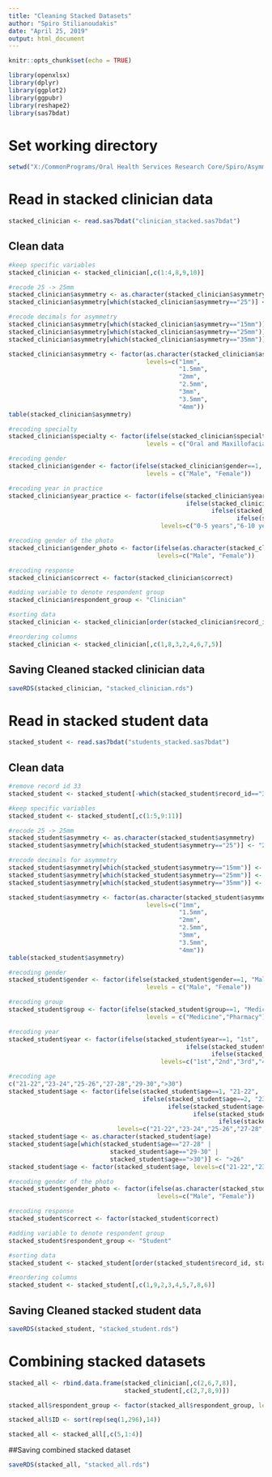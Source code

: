 ```yaml
---
title: "Cleaning Stacked Datasets"
author: "Spiro Stilianoudakis"
date: "April 25, 2019"
output: html_document
---
```


```r
knitr::opts_chunk$set(echo = TRUE)
```

```r
library(openxlsx)
library(dplyr)
library(ggplot2)
library(ggpubr)
library(reshape2)
library(sas7bdat)
```

# Set working directory

```r
setwd("X:/CommonPrograms/Oral Health Services Research Core/Spiro/Asymmetry")
```

# Read in stacked clinician data

```r
stacked_clinician <- read.sas7bdat("clinician_stacked.sas7bdat")
```

## Clean data

```r
#keep specific variables
stacked_clinician <- stacked_clinician[,c(1:4,8,9,10)]

#recode 25 -> 25mm
stacked_clinician$asymmetry <- as.character(stacked_clinician$asymmetry)
stacked_clinician$asymmetry[which(stacked_clinician$asymmetry=="25")] <- "25mm"

#recode decimals for asymmetry
stacked_clinician$asymmetry[which(stacked_clinician$asymmetry=="15mm")] <- "1.5mm"
stacked_clinician$asymmetry[which(stacked_clinician$asymmetry=="25mm")] <- "2.5mm"
stacked_clinician$asymmetry[which(stacked_clinician$asymmetry=="35mm")] <- "3.5mm"

stacked_clinician$asymmetry <- factor(as.character(stacked_clinician$asymmetry),
                                      levels=c("1mm",
                                               "1.5mm",
                                               "2mm",
                                               "2.5mm",
                                               "3mm",
                                               "3.5mm",
                                               "4mm"))
table(stacked_clinician$asymmetry)

#recoding specialty
stacked_clinician$specialty <- factor(ifelse(stacked_clinician$specialty==1, "Oral and Maxillofacial Surgery", "Orthodontist"),
                                      levels = c("Oral and Maxillofacial Surgery", "Orthodontist"))

#recoding gender
stacked_clinician$gender <- factor(ifelse(stacked_clinician$gender==1, "Male", "Female"),
                                      levels = c("Male", "Female"))

#recoding year in practice
stacked_clinician$year_practice <- factor(ifelse(stacked_clinician$year_practice==1, "0-5 years",
                                                 ifelse(stacked_clinician$year_practice==2, "6-10 years",
                                                        ifelse(stacked_clinician$year_practice==3, "11-15 years",
                                                               ifelse(stacked_clinician$year_practice==4, "16-20 years", "21+ years")))),
                                          levels=c("0-5 years","6-10 years","11-15 years","16-20 years","21+ years"))

#recoding gender of the photo
stacked_clinician$gender_photo <- factor(ifelse(as.character(stacked_clinician$gender_photo)=="m", "Male", "Female"),
                                         levels=c("Male", "Female"))

#recoding response
stacked_clinician$correct <- factor(stacked_clinician$correct)

#adding variable to denote respondent group
stacked_clinician$respondent_group <- "Clinician"

#sorting data
stacked_clinician <- stacked_clinician[order(stacked_clinician$record_id, stacked_clinician$gender_photo, stacked_clinician$asymmetry, decreasing = FALSE),]

#reordering columns
stacked_clinician <- stacked_clinician[,c(1,8,3,2,4,6,7,5)]
```

## Saving Cleaned stacked clinician data

```r
saveRDS(stacked_clinician, "stacked_clinician.rds")
```


# Read in stacked student data

```r
stacked_student <- read.sas7bdat("students_stacked.sas7bdat")
```

## Clean data

```r
#remove record id 33
stacked_student <- stacked_student[-which(stacked_student$record_id=="33"),]

#keep specific variables
stacked_student <- stacked_student[,c(1:5,9:11)]

#recode 25 -> 25mm
stacked_student$asymmetry <- as.character(stacked_student$asymmetry)
stacked_student$asymmetry[which(stacked_student$asymmetry=="25")] <- "25mm"

#recode decimals for asymmetry
stacked_student$asymmetry[which(stacked_student$asymmetry=="15mm")] <- "1.5mm"
stacked_student$asymmetry[which(stacked_student$asymmetry=="25mm")] <- "2.5mm"
stacked_student$asymmetry[which(stacked_student$asymmetry=="35mm")] <- "3.5mm"

stacked_student$asymmetry <- factor(as.character(stacked_student$asymmetry),
                                      levels=c("1mm",
                                               "1.5mm",
                                               "2mm",
                                               "2.5mm",
                                               "3mm",
                                               "3.5mm",
                                               "4mm"))
table(stacked_student$asymmetry)

#recoding gender
stacked_student$gender <- factor(ifelse(stacked_student$gender==1, "Male", "Female"),
                                      levels = c("Male", "Female"))

#recoding group
stacked_student$group <- factor(ifelse(stacked_student$group==1, "Medicine","Pharmacy"),
                                      levels = c("Medicine","Pharmacy"))

#recoding year
stacked_student$year <- factor(ifelse(stacked_student$year==1, "1st",
                                                 ifelse(stacked_student$year==2, "2nd",
                                                        ifelse(stacked_student$year==3, "3rd", "4th"))),
                                          levels=c("1st","2nd","3rd","4th"))

#recoding age
c("21-22","23-24","25-26","27-28","29-30",">30")
stacked_student$age <- factor(ifelse(stacked_student$age==1, "21-22",
                                     ifelse(stacked_student$age==2, "23-24",
                                            ifelse(stacked_student$age==3, "25-26",
                                                   ifelse(stacked_student$age==4, "27-28",
                                                          ifelse(stacked_student$age==5, "29-30",">30"))))),
                              levels=c("21-22","23-24","25-26","27-28","29-30",">30"))
stacked_student$age <- as.character(stacked_student$age)
stacked_student$age[which(stacked_student$age=="27-28" |
                            stacked_student$age=="29-30" |
                            stacked_student$age==">30")] <- ">26" 
stacked_student$age <- factor(stacked_student$age, levels=c("21-22","23-24","25-26",">26"))

#recoding gender of the photo
stacked_student$gender_photo <- factor(ifelse(as.character(stacked_student$gender_photo)=="m", "Male", "Female"),
                                         levels=c("Male", "Female"))

#recoding response
stacked_student$correct <- factor(stacked_student$correct)

#adding variable to denote respondent group
stacked_student$respondent_group <- "Student"

#sorting data
stacked_student <- stacked_student[order(stacked_student$record_id, stacked_student$gender_photo, stacked_student$asymmetry, decreasing = FALSE),]

#reordering columns
stacked_student <- stacked_student[,c(1,9,2,3,4,5,7,8,6)]
```

## Saving Cleaned stacked student data

```r
saveRDS(stacked_student, "stacked_student.rds")
```

# Combining stacked datasets

```r
stacked_all <- rbind.data.frame(stacked_clinician[,c(2,6,7,8)],
                                stacked_student[,c(2,7,8,9)])

stacked_all$respondent_group <- factor(stacked_all$respondent_group, levels=c("Clinician", "Student"))

stacked_all$ID <- sort(rep(seq(1,296),14))

stacked_all <- stacked_all[,c(5,1:4)]
```

##Saving combined stacked dataset

```r
saveRDS(stacked_all, "stacked_all.rds")
```

